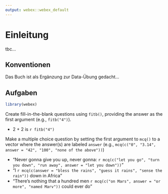 ```yaml
---
output: webex::webex_default
---
```


# Einleitung {-}

tbc...

## Konventionen {-}

Das Buch ist als Ergänzung zur Data-Übung gedacht...

## Aufgaben {-}

```r
library(webex)
```


Create fill-in-the-blank questions using `fitb()`, providing the answer as the first argument (e.g., `fitb("4")`).

- 2 + 2 is `r fitb("4")`



Make a multiple choice question by setting the first argument to `mcq()` to a vector where the answer(s) are labeled `answer` (e.g., `mcq(c("0", "3.14", answer = "42", "100", "none of the above"))`)

- "Never gonna give you up, never gonna: `r mcq(c("let you go", "turn you down", "run away", answer = "let you down"))`"
- "I `r mcq(c(answer = "bless the rains", "guess it rains", "sense the rain"))` down in Africa"
- "There's nothing that a hundred men `r mcq(c("on Mars", answer = "or more", "named Marv"))` could ever do"

